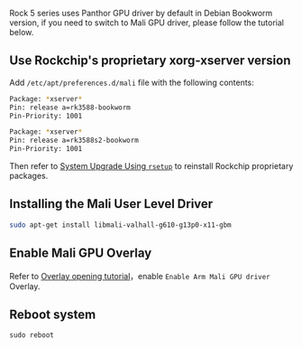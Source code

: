 Rock 5 series uses Panthor GPU driver by default in Debian Bookworm version, if you need to switch to Mali GPU driver, please follow the tutorial below.

## Use Rockchip's proprietary xorg-xserver version

Add `/etc/apt/preferences.d/mali` file with the following contents:

```bash
Package: *xserver*
Pin: release a=rk3588-bookworm
Pin-Priority: 1001

Package: *xserver*
Pin: release a=rk3588s2-bookworm
Pin-Priority: 1001
```

Then refer to [System Upgrade Using `rsetup`](./rsetup#system-update) to reinstall Rockchip proprietary packages.

## Installing the Mali User Level Driver

```bash
sudo apt-get install libmali-valhall-g610-g13p0-x11-gbm
```

## Enable Mali GPU Overlay

Refer to [Overlay opening tutorial](./rsetup#overlays)，enable `Enable Arm Mali GPU driver` Overlay.

## Reboot system

```
sudo reboot
```
